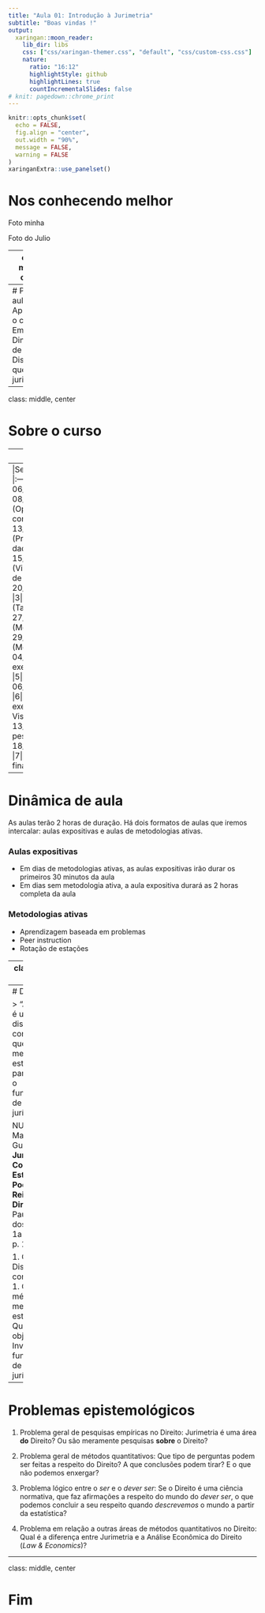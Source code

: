 ```yaml
---
title: "Aula 01: Introdução à Jurimetria"
subtitle: "Boas vindas !"
output:
  xaringan::moon_reader:
    lib_dir: libs
    css: ["css/xaringan-themer.css", "default", "css/custom-css.css"]
    nature:
      ratio: "16:12"
      highlightStyle: github
      highlightLines: true
      countIncrementalSlides: false
# knit: pagedown::chrome_print
---
```


```r
knitr::opts_chunk$set(
  echo = FALSE,
  fig.align = "center",
  out.width = "90%",
  message = FALSE,
  warning = FALSE
)
xaringanExtra::use_panelset()
```


# Nos conhecendo melhor

Foto minha

Foto do Julio

---
class: middle, center

# Para conhecer vocês

### Respondam a este formulário por favor! 

https://forms.gle/HStRPDK2jVsJNDts5

---
# Plano de aula
1. Apresentar o curso
  1. Ementa
  2. Dinâmica de aula
2. Discutir o que é jurimetria
---
class: middle, center

# Sobre o curso

---
# Ementa

1. Metodologia quantitativa
  1. Definindo escopo (geográfico e temporal)
  1. Operacionlização de conceitos
  1. Perguntas de pesquisa
  1. Processo de geração de dados
2. Estatística descritiva
  1. Tipos de variáveis
      1. Variáveis categóricas
      1. Variáveis numéricas
  1. Medidas
      1. Para variáveis categóricas
      1. Para variáveis numéricas (medidas de centro e de dispersão)
  1. Visualizações
      1. Para variáveis categóricas
      1. Para variáveis numéricas

---
|Semana|Aula|Data|Conteúdo|
|:----:|:--:|:--:|:------:|
|1|1| 06/09/2022|Introdução|
|1|2| 08/09/2022|Metodologia I (Operacionalização de conceitos)|
|2|3| 13/09/2022|Metodologia II (Processo de geração de dados)|
|2|4| 15/09/2022|Metodologia III (Viés de seleção e o Teorema de Priest & Klein)|
|3|5| 20/09/2022|Trabalho parcial|
|3|6| 22/09/2022|Medidas I (Tabela de frequência)|
|4|7| 27/09/2022|Medidas II (Medidas de centro)|
|4|8| 29/09/2022|Medidas III (Medidas de dispersão)|
|5|9| 04/10/2022|Aula de exercícios sobre Medidas|
|5|10| 06/10/2022|Visualizações|
|6|11| 11/10/2022|Aula de exercícios sobre Visualizações|
|6|12| 13/10/2022|Uma técnica de pesquisa em jurimetria|
|7|13| 18/10/2022|Trabalho final|
|7|14| 25/10/2022|Trabalho final|

---
# Dinâmica de aula

As aulas terão 2 horas de duração. Há dois formatos de aulas que iremos intercalar: aulas expositivas e aulas de metodologias ativas. 

### Aulas expositivas
- Em dias de metodologias ativas, as aulas expositivas irão durar os primeiros 30 minutos da aula
- Em dias sem metodologia ativa, a aula expositiva durará as 2 horas completa da aula

### Metodologias ativas 
- Aprendizagem baseada em problemas
- Peer instruction
- Rotação de estações

---
class: middle, center

# E o que é jurimetria?

---
# Definição

> "A jurimetria é uma disciplina do conhecimento que utiliza a metodologia estatística para investigar o funcionamento de uma ordem jurídica"

NUNES, Marcelo Guedes. **Jurimetria: Como a Estatística Pode Reinventar o Direito**. São Paulo: Revista dos Tribunais. 1a ed. 2016, p. 115.

1. O que é: Disciplina do conhecimento
1. Qual é o método: Utiliza metodologia estatística
1. Qual é o objeto: Investiga o funcionamento de uma ordem jurídica

---
# Problemas epistemológicos

1. Problema geral de pesquisas empíricas no Direito: Jurimetria é uma área **do** Direito? Ou são meramente pesquisas **sobre** o Direito?

2. Problema geral de métodos quantitativos: Que tipo de perguntas podem ser feitas a respeito do Direito? A que conclusões podem tirar? E o que não podemos enxergar?

3. Problema lógico entre o *ser* e o *dever ser*: Se o Direito é uma ciência normativa, que faz afirmações a respeito do mundo do *dever ser*, o que podemos concluir a seu respeito quando *descrevemos* o mundo a partir da estatística?

4. Problema em relação a outras áreas de métodos quantitativos no Direito: Qual é a diferença entre Jurimetria e a Análise Econômica do Direito (*Law & Economics*)? 

---
class: middle, center

# Fim
